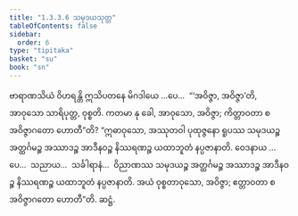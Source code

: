```yaml
---
title: "1.3.3.6 သမုဒယသုတ္တ"
tableOfContents: false
sidebar:
  order: 6
type: "tipitaka"
basket: "su"
book: "sn"
---
```



<DynamicBreadcrumb />

<Division number="131" book="sn" e="ch" v="18" p="299">

<Paragraph number="737" book="sn">
ဗာရာဏသိယံ ဝိဟရန္တိ ဣသိပတနေ မိဂဒါယေ …ပေ…  “‘အဝိဇ္ဇာ, အဝိဇ္ဇာ’တိ, အာဝုသော သာရိပုတ္တ, ဝုစ္စတိ. ကတမာ နု ခေါ, အာဝုသော, အဝိဇ္ဇာ; ကိတ္တာဝတာ စ အဝိဇ္ဇာဂတော ဟောတီ”တိ?
</Paragraph>

<Paragraph number="738" book="sn">
“ဣဓာဝုသော, အဿုတဝါ ပုထုဇ္ဇနော ရူပဿ သမုဒယဉ္စ အတ္ထင်္ဂမဉ္စ အဿာဒဉ္စ အာဒီနဝဉ္စ နိဿရဏဉ္စ ယထာဘူတံ နပ္ပဇာနာတိ. ဝေဒနာယ …ပေ…  သညာယ…  သင်္ခါရာနံ…  ဝိညာဏဿ သမုဒယဉ္စ အတ္ထင်္ဂမဉ္စ အဿာဒဉ္စ အာဒီနဝဉ္စ နိဿရဏဉ္စ ယထာဘူတံ နပ္ပဇာနာတိ. အယံ ဝုစ္စတာဝုသော, အဝိဇ္ဇာ; ဧတ္တာဝတာ စ အဝိဇ္ဇာဂတော ဟောတီ”တိ.

</Paragraph>
</Division>

<Paragraph number="739" type="center" book="sn">
ဆဋ္ဌံ.
</Paragraph>